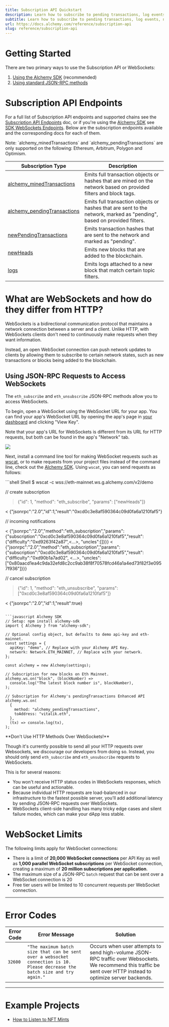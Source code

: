 ```yaml
---
title: Subscription API Quickstart
description: Learn how to subscribe to pending transactions, log events, new blocks and more using WebSockets on Ethereum, Polygon, Arbitrum, and Optimism.
subtitle: Learn how to subscribe to pending transactions, log events, new blocks and more using WebSockets on Ethereum, Polygon, Arbitrum, and Optimism.
url: https://docs.alchemy.com/reference/subscription-api
slug: reference/subscription-api
---
```


# Getting Started

There are two primary ways to use the Subscription API or WebSockets:

1. [Using the Alchemy SDK](/reference/alchemy-sdk-quickstart) (recommended)
2. [Using standard JSON-RPC methods](#using-json-rpc-requests-to-access-websockets)

# Subscription API Endpoints

For a full list of Subscription API endpoints and supported chains see the [Subscription API Endpoints](/reference/subscription-api-endpoints) doc, or if you're using the [Alchemy SDK](/reference/alchemy-sdk-quickstart) see [SDK WebSockets Endpoints](/reference/sdk-websockets-endpoints). Below are the subscription endpoints available and the corresponding docs for each of them.

<Info>
  Note: `alchemy_minedTransactions` and `alchemy_pendingTransactions` are only
  supported on the following: Ethereum, Arbitrum, Polygon and Optimism.
</Info>

| Subscription Type                                                     | Description                                                                                                            |
| --------------------------------------------------------------------- | ---------------------------------------------------------------------------------------------------------------------- |
| [alchemy\_minedTransactions](/reference/alchemy-minedtransactions)     | Emits full transaction objects or hashes that are mined on the network based on provided filters and block tags.       |
| [alchemy\_pendingTransactions](/reference/alchemy-pendingtransactions) | Emits full transaction objects or hashes that are sent to the network, marked as "pending", based on provided filters. |
| [newPendingTransactions](/reference/newpendingtransactions)           | Emits transaction hashes that are sent to the network and marked as "pending".                                         |
| [newHeads](/reference/newheads)                                       | Emits new blocks that are added to the blockchain.                                                                     |
| [logs](/reference/logs)                                               | Emits logs attached to a new block that match certain topic filters.                                                   |

# What are WebSockets and how do they differ from HTTP?

WebSockets is a bidirectional communication protocol that maintains a network connection between a server and a client. Unlike HTTP, with WebSockets clients don't need to continuously make requests when they want information.

Instead, an open WebSocket connection can push network updates to clients by allowing them to subscribe to certain network states, such as new transactions or blocks being added to the blockchain.

## Using JSON-RPC Requests to Access WebSockets

The `eth_subscribe` and `eth_unsubscribe` JSON-RPC methods allow you to access WebSockets.

To begin, open a WebSocket using the WebSocket URL for your app. You can find your app's WebSocket URL by opening the app's page in [your dashboard](https://dashboard.alchemy.com/?a=30fdcb2c1f) and clicking "View Key".

Note that your app's URL for WebSockets is different from its URL for HTTP requests, but both can be found in the app's "Network" tab.

![](2cbc56a-image.png)

Next, install a command line tool for making WebSocket requests such as [wscat](https://github.com/websockets/wscat), or to make requests from your project files instead of the command line, check out the [Alchemy SDK](/reference/sdk-websockets-endpoints). Using `wscat`, you can send requests as follows:

<CodeGroup>
  ```shell Shell
  $ wscat -c wss://eth-mainnet.ws.g.alchemy.com/v2/demo

  // create subscription

  > {"id": 1, "method": "eth_subscribe", "params": ["newHeads"]}

  < {"jsonrpc":"2.0","id":1,"result":"0xcd0c3e8af590364c09d0fa6a1210faf5"}

  // incoming notifications

  < {"jsonrpc":"2.0","method":"eth_subscription","params":{"subscription":"0xcd0c3e8af590364c09d0fa6a1210faf5","result":{"difficulty":"0xd9263f42a87",<...>, "uncles":[]}}}
  < {"jsonrpc":"2.0","method":"eth_subscription","params":{"subscription":"0xcd0c3e8af590364c09d0fa6a1210faf5","result":{"difficulty":"0xd90b1a7ad02", <...>, "uncles":["0x80aacd1ea4c9da32efd8c2cc9ab38f8f70578fcd46a1a4ed73f82f3e0957f936"]}}}

  // cancel subscription

  > {"id": 1, "method": "eth_unsubscribe", "params": ["0xcd0c3e8af590364c09d0fa6a1210faf5"]}

  < {"jsonrpc":"2.0","id":1,"result":true}
  ```

  ```javascript Alchemy SDK
  // Setup: npm install alchemy-sdk
  import { Alchemy } from "alchemy-sdk";

  // Optional config object, but defaults to demo api-key and eth-mainnet.
  const settings = {
    apiKey: "demo", // Replace with your Alchemy API Key.
    network: Network.ETH_MAINNET, // Replace with your network.
  };

  const alchemy = new Alchemy(settings);

  // Subscription for new blocks on Eth Mainnet.
  alchemy.ws.on("block", (blockNumber) =>
    console.log("The latest block number is", blockNumber),
  );

  // Subscription for Alchemy's pendingTransactions Enhanced API
  alchemy.ws.on(
    {
      method: "alchemy_pendingTransactions",
      toAddress: "vitalik.eth",
    },
    (tx) => console.log(tx),
  );
  ```
</CodeGroup>

<Warning>
  **Don't Use HTTP Methods Over WebSockets!**

  Though it's currently possible to send all your HTTP requests over Websockets, we discourage our developers from doing so. Instead, you should only send `eth_subscribe` and `eth_unsubscribe` requests to WebSockets.

  This is for several reasons:

  * You won't receive HTTP status codes in WebSockets responses, which can be useful and actionable.
  * Because individual HTTP requests are load-balanced in our infrastructure to the fastest possible server, you'll add additional latency by sending JSON-RPC requests over WebSockets.
  * WebSockets client-side handling has many tricky edge cases and silent failure modes, which can make your dApp less stable.
</Warning>

# WebSocket Limits

The following limits apply for WebSocket connections:

* There is a limit of **20,000 WebSocket connections** per API Key as well as **1,000 parallel WebSocket subscriptions** per WebSocket connection, creating a maximum of **20 million subscriptions per application**.
* The maximum size of a JSON-RPC `batch` request that can be sent over a WebSocket connection is 20
* Free tier users will be limited to 10 concurrent requests per WebSocket connection.

***

# Error Codes

| Error Code | Error Message                                                                                                                | Solution                                                                                                                                                         |
| ---------- | ---------------------------------------------------------------------------------------------------------------------------- | ---------------------------------------------------------------------------------------------------------------------------------------------------------------- |
| `32600`    | `"The maximum batch size that can be sent over a websocket connection is 10. Please decrease the batch size and try again."` | Occurs when user attempts to send high-volume JSON-RPC traffic over Websockets. We recommend this traffic be sent over HTTP instead to optimize server backends. |

***

# Example Projects

* [How to Listen to NFT Mints](/docs/how-to-listen-to-nft-mints)
